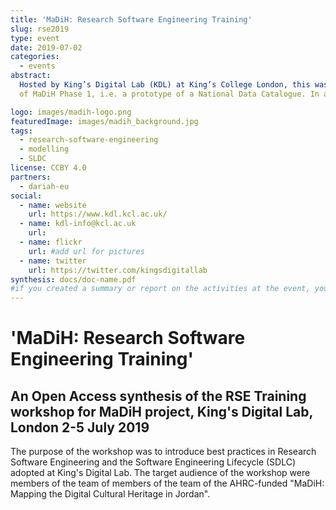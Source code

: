 ```yaml
---
title: 'MaDiH: Research Software Engineering Training'
slug: rse2019
type: event
date: 2019-07-02
categories:
  - events
abstract:
  Hosted by King’s Digital Lab (KDL) at King’s College London, this was the first workshop of Phase 1 of the AHRC-funded 'MaDiH: Mapping the Digital Cultural Heritage in Jordan' Project. Led by the Project PI in London Dr James Smithies director of KDL) and Dr Arianna Ciula (Deputy Director of KDL), it introduced MaDiH team to KDL’s project management practices and Agile DSDM Process. Discussions on data modelling and ontologies informed one of the main outcomes
  of MaDiH Phase 1, i.e. a prototype of a National Data Catalogue. In addition, practical methods and theoretical approaches to digital heritage were explored, with presentations on photogrammetry for reconstruction of destroyed cultural heritage and on data sovereignty.

logo: images/madih-logo.png
featuredImage: images/madih_background.jpg
tags:
  - research-software-engineering
  - modelling
  - SLDC
license: CCBY 4.0
partners:
  - dariah-eu
social:
  - name: website
    url: https://www.kdl.kcl.ac.uk/
  - name: kdl-info@kcl.ac.uk
    url:
  - name: flickr
    url: #add url for pictures
  - name: twitter
    url: https://twitter.com/kingsdigitallab
synthesis: docs/doc-name.pdf
#if you created a summary or report on the activities at the event, you can include it here as a .pdf.
---
```


# 'MaDiH: Research Software Engineering Training'

## An Open Access synthesis of the RSE Training workshop for MaDiH project, King's Digital Lab, London 2-5 July 2019

The purpose of the workshop was to introduce best practices in Research Software
Engineering and the Software Engineering Lifecycle (SDLC) adopted at King's
Digital Lab. The target audience of the workshop were members of the team of
members of the team of the AHRC-funded "MaDiH: Mapping the Digital Cultural
Heritage in Jordan".
